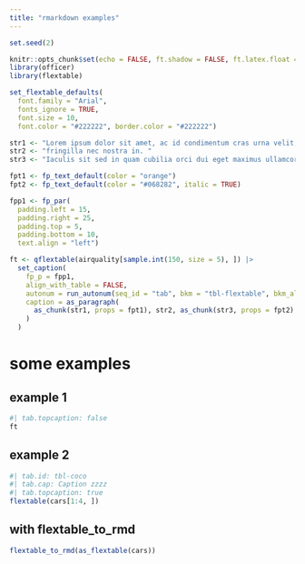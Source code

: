 ```yaml
---
title: "rmarkdown examples"
---
```


```r
set.seed(2)

knitr::opts_chunk$set(echo = FALSE, ft.shadow = FALSE, ft.latex.float = 'float')
library(officer)
library(flextable)

set_flextable_defaults(
  font.family = "Arial", 
  fonts_ignore = TRUE,
  font.size = 10, 
  font.color = "#222222", border.color = "#222222")

str1 <- "Lorem ipsum dolor sit amet, ac id condimentum cras urna velit, "
str2 <- "fringilla nec nostra in. "
str3 <- "Iaculis sit sed in quam cubilia orci dui eget maximus ullamcorper."

fpt1 <- fp_text_default(color = "orange")
fpt2 <- fp_text_default(color = "#068282", italic = TRUE)

fpp1 <- fp_par(
  padding.left = 15, 
  padding.right = 25, 
  padding.top = 5, 
  padding.bottom = 10, 
  text.align = "left")

ft <- qflextable(airquality[sample.int(150, size = 5), ]) |>
  set_caption(
    fp_p = fpp1,
    align_with_table = FALSE,
    autonum = run_autonum(seq_id = "tab", bkm = "tbl-flextable", bkm_all = TRUE, prop = fpt1),
    caption = as_paragraph(
      as_chunk(str1, props = fpt1), str2, as_chunk(str3, props = fpt2)
    )
  )
```

# some examples

## example 1

```r
#| tab.topcaption: false
ft
```

## example 2

```r
#| tab.id: tbl-coco
#| tab.cap: Caption zzzz
#| tab.topcaption: true
flextable(cars[1:4, ])
```

## with flextable_to_rmd

```r
flextable_to_rmd(as_flextable(cars))
```

